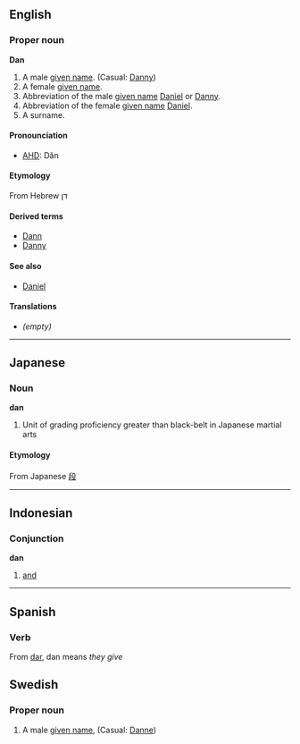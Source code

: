 ==English==
===Proper noun===
'''Dan'''
#A male [[given name]]. (Casual: [[Danny]])
#A female [[given name]].
#Abbreviation of the male [[given name]] [[Daniel]] or [[Danny]].
#Abbreviation of the female [[given name]] [[Daniel]].
#A surname.
====Pronounciation====
*[[AHD]]: Dăn
====Etymology====
From Hebrew דן
====Derived terms====
*[[Dann]]
*[[Danny]]
====See also====
*[[Daniel]]
====Translations====
*''(empty)''

----

==Japanese==
===Noun===
'''dan'''
#Unit of grading proficiency greater than black-belt in Japanese martial arts
====Etymology====
From Japanese [[段]]

----

==Indonesian==
===Conjunction===
'''dan'''

#[[and]]

----
==Spanish==
===Verb===
From [[dar]], dan means ''they give''
==Swedish==
===Proper noun===

# A male [[given name]], (Casual: [[Danne]])
